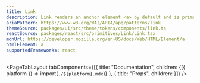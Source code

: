 ```yaml
---
title: Link
description: Link renders an anchor element <a> by default and is primarily used for navigation.
ariaPattern: https://www.w3.org/WAI/ARIA/apg/patterns/link
themeSource: packages/ui/src/theme/tokens/components/link.ts
reactSource: packages/react/src/primitives/Link/Link.tsx
mdnUrl: https://developer.mozilla.org/en-US/docs/Web/HTML/Element/a
htmlElement: a
supportedFrameworks: react
---
```



<PageTabLayout 
  tabComponents={[{
    title: "Documentation", 
    children: <Fragment>{({ platform }) => import(`./${platform}.mdx`)}</Fragment>
  },
  {
    title: "Props", 
    children: <PropsTab />
  }]}
/>
        